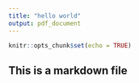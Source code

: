 ```yaml
---
title: "hello world"
output: pdf_document
---
```


```r
knitr::opts_chunk$set(echo = TRUE)
```

## This is a markdown file